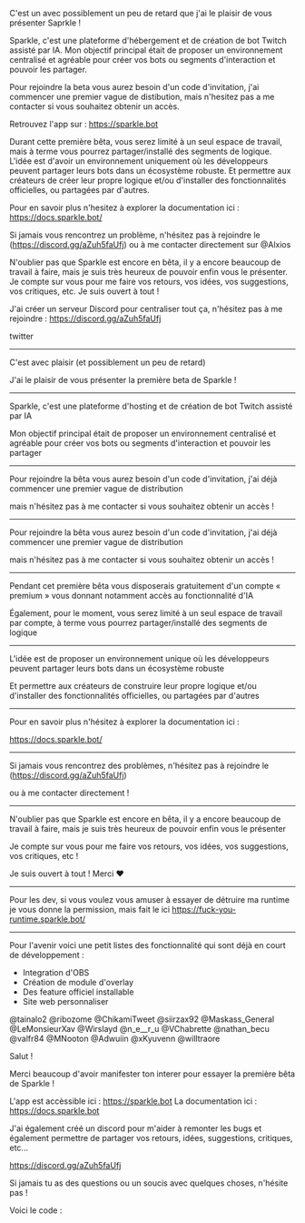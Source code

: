 C'est un avec possiblement un peu de retard que j'ai le plaisir de vous présenter Saprkle !

Sparkle, c'est une plateforme d'hébergement et de création de bot Twitch assisté par IA. Mon objectif principal était de proposer un environnement centralisé et agréable pour créer vos bots ou segments d'interaction et pouvoir les partager.

Pour rejoindre la beta vous aurez besoin d'un code d'invitation, j'ai commencer une premier vague de distibution, mais n'hesitez pas a me contacter si vous souhaitez obtenir un accès.

Retrouvez l'app sur : https://sparkle.bot

Durant cette première bêta, vous serez limité à un seul espace de travail, mais à terme vous pourrez partager/installé des segments de logique. L'idée est d'avoir un environnement uniquement où les développeurs peuvent partager leurs bots dans un écosystème robuste. Et permettre aux créateurs de créer leur propre logique et/ou d'installer des fonctionnalités officielles, ou partagées par d'autres.

Pour en savoir plus n'hesitez à explorer la documentation ici : https://docs.sparkle.bot/

Si jamais vous rencontrez un problème, n'hésitez pas à rejoindre le (https://discord.gg/aZuh5faUfj) ou à me contacter directement sur @Alxios

N'oublier pas que Sparkle est encore en bêta, il y a encore beaucoup de travail à faire, mais je suis très heureux de pouvoir enfin vous le présenter. Je compte sur vous pour me faire vos retours, vos idées, vos suggestions, vos critiques, etc. Je suis ouvert à tout !

J'ai créer un serveur Discord pour centraliser tout ça, n'hésitez pas à me rejoindre : https://discord.gg/aZuh5faUfj

twitter

---

C'est avec plaisir (et possiblement un peu de retard)

J'ai le plaisir de vous présenter la première beta de Sparkle !

---

Sparkle, c'est une plateforme d'hosting et de création de bot Twitch assisté par IA

Mon objectif principal était de proposer un environnement centralisé et agréable pour créer vos bots ou segments d'interaction et pouvoir les partager

---

Pour rejoindre la bêta vous aurez besoin d'un code d'invitation, j'ai déjà commencer une premier vague de distribution

mais n'hésitez pas à me contacter si vous souhaitez obtenir un accès !

---

Pour rejoindre la bêta vous aurez besoin d'un code d'invitation, j'ai déjà commencer une premier vague de distribution

mais n'hésitez pas à me contacter si vous souhaitez obtenir un accès !

---

Pendant cet première bêta vous disposerais gratuitement d'un compte « premium » vous donnant notamment accès au fonctionnalité d'IA

Également, pour le moment, vous serez limité à un seul espace de travail par compte, à terme vous pourrez partager/installé des segments de logique

---

L'idée est de proposer un environnement unique où les développeurs peuvent partager leurs bots dans un écosystème robuste

Et permettre aux créateurs de construire leur propre logique et/ou d'installer des fonctionnalités officielles, ou partagées par d'autres

---

Pour en savoir plus n'hésitez à explorer la documentation ici :

https://docs.sparkle.bot/

---

Si jamais vous rencontrez des problèmes, n'hésitez pas à rejoindre le (https://discord.gg/aZuh5faUfj)

ou à me contacter directement !

---

N'oublier pas que Sparkle est encore en bêta, il y a encore beaucoup de travail à faire, mais je suis très heureux de pouvoir enfin vous le présenter

Je compte sur vous pour me faire vos retours, vos idées, vos suggestions, vos critiques, etc !

Je suis ouvert à tout ! Merci ❤️

---

Pour les dev, si vous voulez vous amuser à essayer de détruire ma runtime je vous donne la permission, mais fait le ici https://fuck-you-runtime.sparkle.bot/

---

Pour l'avenir voici une petit listes des fonctionnalité qui sont déjà en court de développement :

- Integration d'OBS
- Création de module d'overlay
- Des feature officiel installable
- Site web personnaliser

@tainalo2
@ribozome
@ChikamiTweet
@siirzax92
@Maskass_General
@LeMonsieurXav
@Wirslayd
@n_e\_\_r_u
@VChabrette
@nathan_becu
@valfr84
@MNooton
@Adwuiin
@xKyuvenn
@willtraore

Salut !

Merci beaucoup d'avoir manifester ton interer pour essayer la première bêta de Sparkle !

L'app est accèssible ici : https://sparkle.bot
La documentation ici : https://docs.sparkle.bot

J'ai également créé un discord pour m'aider à remonter les bugs et également permettre de partager vos retours, idées, suggestions, critiques, etc...

https://discord.gg/aZuh5faUfj

Si jamais tu as des questions ou un soucis avec quelques choses, n'hésite pas !

Voici le code :
